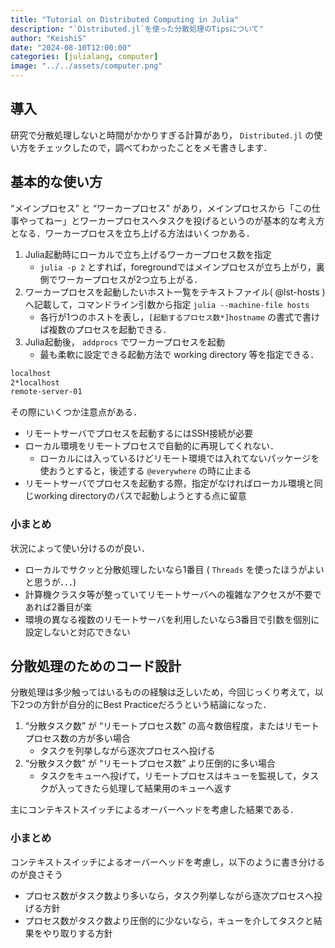 ```yaml
---
title: "Tutorial on Distributed Computing in Julia"
description: "`Distributed.jl`を使った分散処理のTipsについて"
author: "KeishiS"
date: "2024-08-10T12:00:00"
categories: [julialang, computer]
image: "../../assets/computer.png"
---
```


## 導入

研究で分散処理しないと時間がかかりすぎる計算があり， `Distributed.jl` の使い方をチェックしたので，調べてわかったことをメモ書きします．

## 基本的な使い方

"メインプロセス" と "ワーカープロセス" があり，メインプロセスから「この仕事やってねー」とワーカープロセスへタスクを投げるというのが基本的な考え方となる．ワーカープロセスを立ち上げる方法はいくつかある．

1. Julia起動時にローカルで立ち上げるワーカープロセス数を指定
    * `julia -p 2` とすれば，foregroundではメインプロセスが立ち上がり，裏側でワーカープロセスが2つ立ち上がる．
1. ワーカープロセスを起動したいホスト一覧をテキストファイル( @lst-hosts )へ記載して，コマンドライン引数から指定 `julia --machine-file hosts`
    * 各行が1つのホストを表し，`[起動するプロセス数*]hostname` の書式で書けば複数のプロセスを起動できる．
1. Julia起動後， `addprocs` でワーカープロセスを起動
    * 最も柔軟に設定できる起動方法で working directory 等を指定できる．

```zsh{filename="hosts" #lst-hosts lst-cap="hosts"}
localhost
2*localhost
remote-server-01
```

その際にいくつか注意点がある．

* リモートサーバでプロセスを起動するにはSSH接続が必要
* ローカル環境をリモートプロセスで自動的に再現してくれない．
    * ローカルには入っているけどリモート環境では入れてないパッケージを使おうとすると，後述する `@everywhere` の時に止まる
* リモートサーバでプロセスを起動する際，指定がなければローカル環境と同じworking directoryのパスで起動しようとする点に留意

:::{.callout-note}
### 小まとめ

状況によって使い分けるのが良い．

* ローカルでサクッと分散処理したいなら1番目 ( `Threads` を使ったほうがよいと思うが．．．)
* 計算機クラスタ等が整っていてリモートサーバへの複雑なアクセスが不要であれば2番目が楽
* 環境の異なる複数のリモートサーバを利用したいなら3番目で引数を個別に設定しないと対応できない
:::

## 分散処理のためのコード設計

分散処理は多少触ってはいるものの経験は乏しいため，今回じっくり考えて，以下2つの方針が自分的にBest Practiceだろうという結論になった．

1. "分散タスク数" が "リモートプロセス数" の高々数倍程度，またはリモートプロセス数の方が多い場合
    * タスクを列挙しながら逐次プロセスへ投げる
2. "分散タスク数" が "リモートプロセス数" より圧倒的に多い場合
    * タスクをキューへ投げて，リモートプロセスはキューを監視して，タスクが入ってきたら処理して結果用のキューへ返す

主にコンテキストスイッチによるオーバーヘッドを考慮した結果である．

:::{.callout-note}
### 小まとめ

コンテキストスイッチによるオーバーヘッドを考慮し，以下のように書き分けるのが良さそう

* プロセス数がタスク数より多いなら，タスク列挙しながら逐次プロセスへ投げる方針
* プロセス数がタスク数より圧倒的に少ないなら，キューを介してタスクと結果をやり取りする方針
:::
